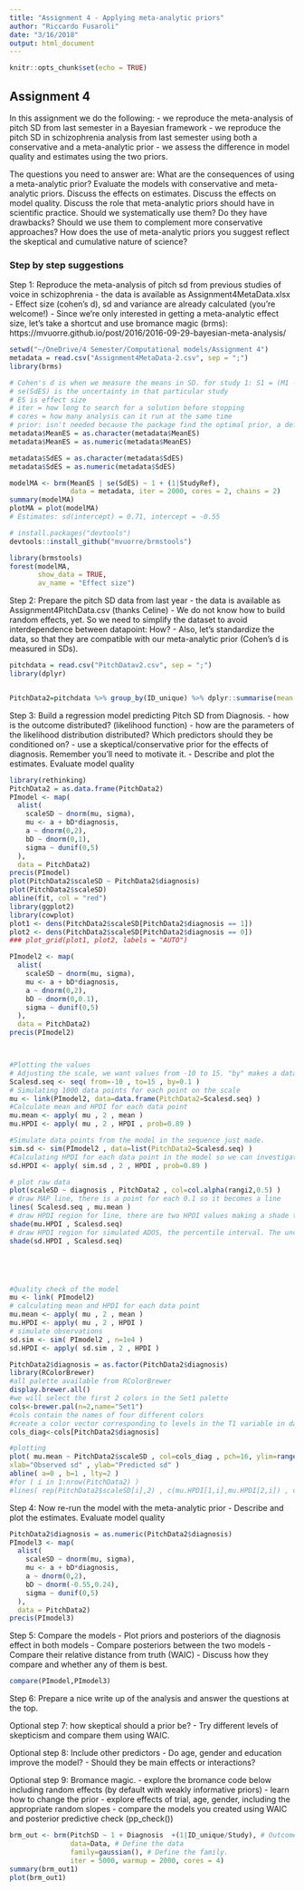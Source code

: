 ```yaml
---
title: "Assignment 4 - Applying meta-analytic priors"
author: "Riccardo Fusaroli"
date: "3/16/2018"
output: html_document
---
```


```r
knitr::opts_chunk$set(echo = TRUE)
```

## Assignment 4

In this assignment we do the following:
- we reproduce the meta-analysis of pitch SD from last semester in a Bayesian framework
- we reproduce the pitch SD in schizophrenia analysis from last semester using both a conservative and a meta-analytic prior
- we assess the difference in model quality and estimates using the two priors.

The questions you need to answer are: What are the consequences of using a meta-analytic prior? Evaluate the models with conservative and meta-analytic priors. Discuss the effects on estimates. Discuss the effects on model quality. Discuss the role that meta-analytic priors should have in scientific practice. Should we systematically use them? Do they have drawbacks? Should we use them to complement more conservative approaches? How does the use of meta-analytic priors you suggest reflect the skeptical and cumulative nature of science?

### Step by step suggestions

Step 1: Reproduce the meta-analysis of pitch sd from previous studies of voice in schizophrenia
- the data is available as Assignment4MetaData.xlsx
- Effect size (cohen's d), sd and variance are already calculated (you're welcome!)
- Since we're only interested in getting a meta-analytic effect size, let's take a shortcut and use bromance magic (brms): https://mvuorre.github.io/post/2016/2016-09-29-bayesian-meta-analysis/

```r
setwd("~/OneDrive/4 Semester/Computational models/Assignment 4")
metadata = read.csv("Assignment4MetaData-2.csv", sep = ";")
library(brms)

# Cohen's d is when we measure the means in SD. for study 1: S1 = (M1 - M2)/pooled SD
# se(SdES) is the uncertainty in that particular study
# ES is effect size
# iter = how long to search for a solution before stopping
# cores = how many analysis can it run at the same time
# prior: isn't needed because the package find the optimal prior, a default setting
metadata$MeanES = as.character(metadata$MeanES)
metadata$MeanES = as.numeric(metadata$MeanES)

metadata$SdES = as.character(metadata$SdES)
metadata$SdES = as.numeric(metadata$SdES)

modelMA <- brm(MeanES | se(SdES) ~ 1 + (1|StudyRef), 
               data = metadata, iter = 2000, cores = 2, chains = 2)
summary(modelMA)
plotMA = plot(modelMA)
# Estimates: sd(intercept) = 0.71, intercept = -0.55

# install.packages("devtools")
devtools::install_github("mvuorre/brmstools")

library(brmstools)
forest(modelMA,
       show_data = TRUE,
       av_name = "Effect size")

```

Step 2: Prepare the pitch SD data from last year
- the data is available as Assignment4PitchData.csv (thanks Celine)
- We do not know how to build random effects, yet. So we need to simplify the dataset to avoid interdependence between datapoint: How?
- Also, let's standardize the data, so that they are compatible with our meta-analytic prior (Cohen's d is measured in SDs).
```r
pitchdata = read.csv("PitchDatav2.csv", sep = ";")
library(dplyr)


PitchData2=pitchdata %>% group_by(ID_unique) %>% dplyr::summarise(mean = mean(PitchMean), sd= mean(PitchSD), diagnosis = mean(diagnosis)) %>% mutate(scaleMean = scale(mean), scaleSD = scale(sd))

```
Step 3: Build a regression model predicting Pitch SD from Diagnosis.
- how is the outcome distributed? (likelihood function)
- how are the parameters of the likelihood distribution distributed? Which predictors should they be conditioned on?
- use a skeptical/conservative prior for the effects of diagnosis. Remember you'll need to motivate it.
- Describe and plot the estimates. Evaluate model quality

```r
library(rethinking)
PitchData2 = as.data.frame(PitchData2)
PImodel <- map(
  alist(
    scaleSD ~ dnorm(mu, sigma),
    mu <- a + bD*diagnosis,
    a ~ dnorm(0,2),
    bD ~ dnorm(0,1),
    sigma ~ dunif(0,5)
  ),
  data = PitchData2)
precis(PImodel)
plot(PitchData2$scaleSD ~ PitchData2$diagnosis)
plot(PitchData2$scaleSD)
abline(fit, col = "red")
library(ggplot2)
library(cowplot)
plot1 <- dens(PitchData2$scaleSD[PitchData2$diagnosis == 1])
plot2 <- dens(PitchData2$scaleSD[PitchData2$diagnosis == 0])
### plot_grid(plot1, plot2, labels = "AUTO")

PImodel2 <- map(
  alist(
    scaleSD ~ dnorm(mu, sigma),
    mu <- a + bD*diagnosis,
    a ~ dnorm(0,2),
    bD ~ dnorm(0,0.1),
    sigma ~ dunif(0,5)
  ),
  data = PitchData2)
precis(PImodel2)



#Plotting the values
# Adjusting the scale, we want values from -10 to 15. "by" makes a datapoint for each 0.1. 
Scalesd.seq <- seq( from=-10 , to=15 , by=0.1 )
# Simulating 1000 data points for each point on the scale
mu <- link(PImodel2, data=data.frame(PitchData2=Scalesd.seq) )
#Calculate mean and HPDI for each data point
mu.mean <- apply( mu , 2 , mean )
mu.HPDI <- apply( mu , 2 , HPDI , prob=0.89 )

#Simulate data points from the model in the sequence just made.
sim.sd <- sim(PImodel2 , data=list(PitchData2=Scalesd.seq) )
#Calculating HPDI for each data point in the model so we can investigate the model and make the plot
sd.HPDI <- apply( sim.sd , 2 , HPDI , prob=0.89 )

# plot raw data
plot(scaleSD ~ diagnosis , PitchData2 , col=col.alpha(rangi2,0.5) )
# draw MAP line, there is a point for each 0.1 so it becomes a line 
lines( Scalesd.seq , mu.mean )
# draw HPDI region for line, there are two HPDI values making a shade that shows the uncertainty of the line/model
shade(mu.HPDI , Scalesd.seq)
# draw HPDI region for simulated ADOS, the percentile interval. The uncertainty of the variables in the model
shade(sd.HPDI , Scalesd.seq)





#Quality check of the model
mu <- link( PImodel2)
# calculating mean and HPDI for each data point
mu.mean <- apply( mu , 2 , mean )
mu.HPDI <- apply( mu , 2 , HPDI )
# simulate observations
sd.sim <- sim( PImodel2 , n=1e4 )
sd.HPDI <- apply( sd.sim , 2 , HPDI )

PitchData2$diagnosis = as.factor(PitchData2$diagnosis)
library(RColorBrewer)
#all palette available from RColorBrewer
display.brewer.all()
#we will select the first 2 colors in the Set1 palette
cols<-brewer.pal(n=2,name="Set1")
#cols contain the names of four different colors
#create a color vector corresponding to levels in the T1 variable in dat
cols_diag<-cols[PitchData2$diagnosis]

#plotting
plot( mu.mean ~ PitchData2$scaleSD , col=cols_diag , pch=16, ylim=range(mu.HPDI) ,
xlab="Observed sd" , ylab="Predicted sd" )
abline( a=0 , b=1 , lty=2 )
#for ( i in 1:nrow(PitchData2) )
#lines( rep(PitchData2$scaleSD[i],2) , c(mu.HPDI[1,i],mu.HPDI[2,i]) , col=rangi2 )
```

Step 4: Now re-run the model with the meta-analytic prior
- Describe and plot the estimates. Evaluate model quality

```r
PitchData2$diagnosis = as.numeric(PitchData2$diagnosis)
PImodel3 <- map(
  alist(
    scaleSD ~ dnorm(mu, sigma),
    mu <- a + bD*diagnosis,
    a ~ dnorm(0,2),
    bD ~ dnorm(-0.55,0.24),
    sigma ~ dunif(0,5)
  ),
  data = PitchData2)
precis(PImodel3)


```
Step 5: Compare the models
- Plot priors and posteriors of the diagnosis effect in both models
- Compare posteriors between the two models
- Compare their relative distance from truth (WAIC)
- Discuss how they compare and whether any of them is best.

```r

compare(PImodel,PImodel3)


```
Step 6: Prepare a nice write up of the analysis and answer the questions at the top.

Optional step 7: how skeptical should a prior be?
- Try different levels of skepticism and compare them using WAIC.

Optional step 8: Include other predictors
- Do age, gender and education improve the model?
- Should they be main effects or interactions?

Optional step 9: Bromance magic.
- explore the bromance code below including random effects (by default with weakly informative priors)
- learn how to change the prior
- explore effects of trial, age, gender, including the appropriate random slopes
- compare the models you created using WAIC and posterior predictive check (pp_check())


```r

brm_out <- brm(PitchSD ~ 1 + Diagnosis  +(1|ID_unique/Study), # Outcome as a function of the predictors as in lme4. 
               data=Data, # Define the data
               family=gaussian(), # Define the family. 
               iter = 5000, warmup = 2000, cores = 4)
summary(brm_out1)
plot(brm_out1)

```

